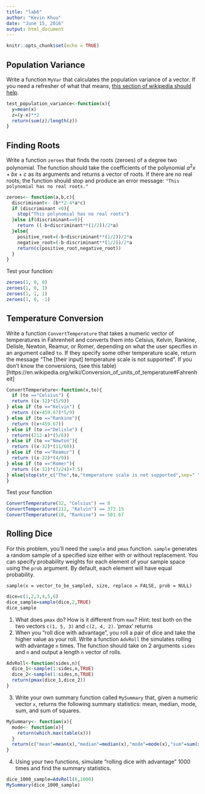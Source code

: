 ```yaml
---
title: "lab6"
author: "Kevin Khuu"
date: "June 15, 2016"
output: html_document
---
```


```r
knitr::opts_chunk$set(echo = TRUE)
```

## Population Variance

Write a function `MyVar` that calculates the population variance of a vector.  If you need a refresher of what that means, [this section of wikipedia should help](https://en.wikipedia.org/wiki/Variance#Population_variance_and_sample_variance).
```r
test_population_variance<-function(x){
  y=mean(x)
  z=(y-x)**2
  return(sum(z)/length(z))
}
```


## Finding Roots
Write a function `zeroes` that finds the roots (zeroes) of a degree two polynomial.  The function should take the coefficients of the polynomial $a^2x + bx + c$ as its arguments and returns a vector of roots.  If there are no real roots, the function should stop and produce an error message: `"This polynomial has no real roots."`
```r
zeroes<- function(a,b,c){
  discriminant<- (b**2-4*a*c)
  if (discriminant <0){
    stop("This polynomial has no real roots")
  }else if(discriminant==0){
    return ((-b+discriminant**(1/2))/2*a)
  }else{
    positive_root=(-b+discriminant**(1/2))/2*a
    negative_root=(-b-discriminant**(1/2))/2*a
    return(c(positive_root,negative_root))
  }
}
```


Test your function:
```r
zeroes(1, 0, 0)
zeroes(1, 0, 1)
zeroes(1, 1, 1)
zeroes(1, 0, -1)
```

## Temperature Conversion

Write a function `ConvertTemperature` that takes a numeric vector of temperatures in Fahrenheit and converts them into Celsius, Kelvin, Rankine, Delisle, Newton, Reamur, or Romer, depending on what the user specifies in an argument called `to`.  If they specify some other temperature scale, return the message "The [their input] temperature scale is not supported".  If you don't know the conversions, (see this table)[https://en.wikipedia.org/wiki/Conversion_of_units_of_temperature#Fahrenheit]
```r
ConvertTemperature<-function(x,to){
  if (to =="Celsius") {
  return ((x-32)*(5/9))
} else if (to =="Kelvin") {
  return ((x+459.67)*5/9)
} else if (to =="Rankine"){
  return ((x+459.67))
} else if (to =="Delisle") {
  return((212-x)*(5/6))
} else if (to =="Newton"){
  return ((x-32)*(11/60))
} else if (to =="Reamur") {
  return ((x-32)*(4/9))
} else if (to =="Romer"){
  return ((x-32)*(7/24)+7.5)
} else{stop(str_c("The",to,"temperature scale is not supported",sep=" "))}
}
```

Test your function
```r
ConvertTemperature(32, "Celsius") == 0
ConvertTemperature(212, "Kelvin") == 373.15
ConvertTemperature(10, "Rankine") == 501.67
```


## Rolling Dice

For this problem, you'll need the `sample` and `pmax` function.  `sample` generates a random sample of a specified size either with or without replacement.  You can specify probability weights for each element of your sample space using the `prob` argument.  By default, each element will have equal probability.
```
sample(x = vector_to_be_sampled, size, replace = FALSE, prob = NULL)
```

```r
dice=c(1,2,3,4,5,6)
dice_sample=sample(dice,2,TRUE)
dice_sample
```

1. What does `pmax` do? How is it different from `max`? Hint: test both on the two vectors `c(1, 5, 3)` and `c(2, 4, 2)`. 'pmax' returns 
2. When you "roll dice with advantage", you roll a pair of dice and take the higher value as your roll.  Write a function `AdvRoll` the simulates rolling with advantage `n` times. The function should take on 2 arguments `sides` and `n` and output a length `n` vector of rolls.
```r
AdvRoll<-function(sides,n){
  dice_1<-sample(1:sides,n,TRUE)
  dice_2<-sample(1:sides,n,TRUE)
  return(pmax(dice_1,dice_2))
}
```
3. Write your own summary function called `MySummary` that, given a numeric vector `x`, returns the following summary statistics: mean, median, mode, sum, and sum of squares.
```r
MySummary<- function(x){
  mode<- function(x){
    return(which.max(table(x)))
  }
  return(c("mean"=mean(x),"median"=median(x),"mode"=mode(x),"sum"=sum(x),"sumsquares"=sum(x**2)))
}
```
4. Using your two functions, simulate "rolling dice with advantage" 1000 times and find the summary statistics.
```r
dice_1000_sample=AdvRoll(6,1000)
MySummary(dice_1000_sample)
```


